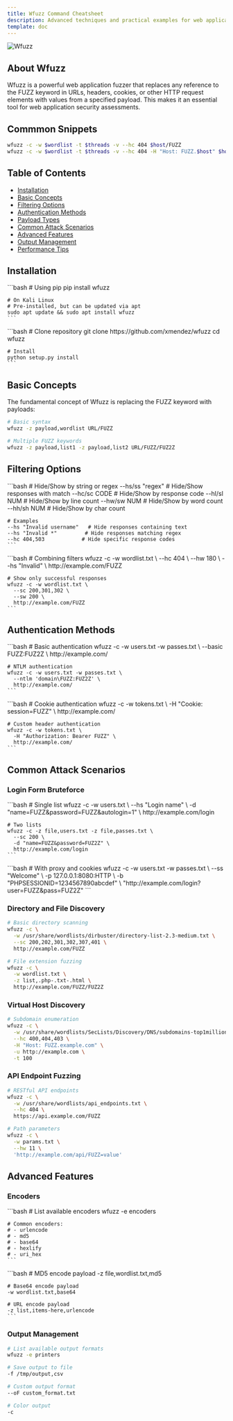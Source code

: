 ```yaml
---
title: Wfuzz Command Cheatsheet
description: Advanced techniques and practical examples for web application fuzzing with Wfuzz
template: doc
---
```



![Wfuzz](../../../../assets/wfuzz-cs.png)

## About Wfuzz

Wfuzz is a powerful web application fuzzer that replaces any reference to the FUZZ keyword in URLs, headers, cookies, or other HTTP request elements with values from a specified payload. This makes it an essential tool for web application security assessments.


## Commmon Snippets

```bash
wfuzz -c -w $wordlist -t $threads -v --hc 404 $host/FUZZ          
wfuzz -c -w $wordlist -t $threads -v --hc 404 -H "Host: FUZZ.$host" $host                                
```

## Table of Contents

- [Installation](#installation)
- [Basic Concepts](#basic-concepts)
- [Filtering Options](#filtering-options)
- [Authentication Methods](#authentication-methods)
- [Payload Types](#payload-types)
- [Common Attack Scenarios](#common-attack-scenarios)
- [Advanced Features](#advanced-features)
- [Output Management](#output-management)
- [Performance Tips](#performance-tips)

## Installation

<Tabs>
  <TabItem label="Package Manager">
    ```bash
    # Using pip
    pip install wfuzz

    # On Kali Linux
    # Pre-installed, but can be updated via apt
    sudo apt update && sudo apt install wfuzz
    ```
  </TabItem>

  <TabItem label="From Source">
    ```bash
    # Clone repository
    git clone https://github.com/xmendez/wfuzz
    cd wfuzz

    # Install
    python setup.py install
    ```
  </TabItem>
</Tabs>

## Basic Concepts

The fundamental concept of Wfuzz is replacing the FUZZ keyword with payloads:

```bash
# Basic syntax
wfuzz -z payload,wordlist URL/FUZZ

# Multiple FUZZ keywords
wfuzz -z payload,list1 -z payload,list2 URL/FUZZ/FUZ2Z
```

## Filtering Options

<Tabs>
  <TabItem label="Response Filters">
    ```bash
    # Hide/Show by string or regex
    --hs/ss "regex"    # Hide/Show responses with match
    --hc/sc CODE       # Hide/Show by response code
    --hl/sl NUM        # Hide/Show by line count
    --hw/sw NUM        # Hide/Show by word count
    --hh/sh NUM        # Hide/Show by char count

    # Examples
    --hs "Invalid username"   # Hide responses containing text
    --hs "Invalid *"         # Hide responses matching regex
    --hc 404,503            # Hide specific response codes
    ```
  </TabItem>

  <TabItem label="Complex Filtering">
    ```bash
    # Combining filters
    wfuzz -c -w wordlist.txt \
      --hc 404 \
      --hw 180 \
      --hs "Invalid" \
      http://example.com/FUZZ

    # Show only successful responses
    wfuzz -c -w wordlist.txt \
      --sc 200,301,302 \
      --sw 200 \
      http://example.com/FUZZ
    ```
  </TabItem>
</Tabs>

## Authentication Methods

<Tabs>
  <TabItem label="Basic Auth">
    ```bash
    # Basic authentication
    wfuzz -c -w users.txt -w passes.txt \
      --basic FUZZ:FUZ2Z \
      http://example.com/

    # NTLM authentication
    wfuzz -c -w users.txt -w passes.txt \
      --ntlm 'domain\FUZZ:FUZ2Z' \
      http://example.com/
    ```
  </TabItem>

  <TabItem label="Cookie/Header Auth">
    ```bash
    # Cookie authentication
    wfuzz -c -w tokens.txt \
      -H "Cookie: session=FUZZ" \
      http://example.com/

    # Custom header authentication
    wfuzz -c -w tokens.txt \
      -H "Authorization: Bearer FUZZ" \
      http://example.com/
    ```
  </TabItem>
</Tabs>

## Common Attack Scenarios

### Login Form Bruteforce

<Tabs>
  <TabItem label="POST Requests">
    ```bash
    # Single list
    wfuzz -c -w users.txt \
      --hs "Login name" \
      -d "name=FUZZ&password=FUZZ&autologin=1" \
      http://example.com/login

    # Two lists
    wfuzz -c -z file,users.txt -z file,passes.txt \
      --sc 200 \
      -d "name=FUZZ&password=FUZ2Z" \
      http://example.com/login
    ```
  </TabItem>

  <TabItem label="GET Requests">
    ```bash
    # With proxy and cookies
    wfuzz -c -w users.txt -w passes.txt \
      --ss "Welcome" \
      -p 127.0.0.1:8080:HTTP \
      -b "PHPSESSIONID=1234567890abcdef" \
      "http://example.com/login?user=FUZZ&pass=FUZ2Z"
    ```
  </TabItem>
</Tabs>

### Directory and File Discovery

```bash
# Basic directory scanning
wfuzz -c \
  -w /usr/share/wordlists/dirbuster/directory-list-2.3-medium.txt \
  --sc 200,202,301,302,307,401 \
  http://example.com/FUZZ

# File extension fuzzing
wfuzz -c \
  -w wordlist.txt \
  -z list,.php-.txt-.html \
  http://example.com/FUZZ/FUZ2Z
```

### Virtual Host Discovery

```bash
# Subdomain enumeration
wfuzz -c \
  -w /usr/share/wordlists/SecLists/Discovery/DNS/subdomains-top1million-20000.txt \
  --hc 400,404,403 \
  -H "Host: FUZZ.example.com" \
  -u http://example.com \
  -t 100
```

### API Endpoint Fuzzing

```bash
# RESTful API endpoints
wfuzz -c \
  -w /usr/share/wordlists/api_endpoints.txt \
  --hc 404 \
  https://api.example.com/FUZZ

# Path parameters
wfuzz -c \
  -w params.txt \
  --hw 11 \
  'http://example.com/api/FUZZ=value'
```

## Advanced Features

### Encoders

<Tabs>
  <TabItem label="Available Encoders">
    ```bash
    # List available encoders
    wfuzz -e encoders

    # Common encoders:
    # - urlencode
    # - md5
    # - base64
    # - hexlify
    # - uri_hex
    ```
  </TabItem>

  <TabItem label="Usage Examples">
    ```bash
    # MD5 encode payload
    -z file,wordlist.txt,md5

    # Base64 encode payload
    -w wordlist.txt,base64

    # URL encode payload
    -z list,items-here,urlencode
    ```
  </TabItem>
</Tabs>

### Output Management

```bash
# List available output formats
wfuzz -e printers

# Save output to file
-f /tmp/output,csv

# Custom output format
--oF custom_format.txt

# Color output
-c
```
